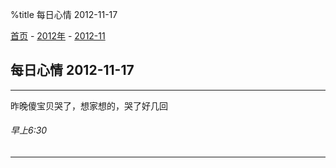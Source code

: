 %title 每日心情 2012-11-17

[[../../../index|首页]] - [[../index|2012年]] - [[index|2012-11]]
==每日心情 2012-11-17==
----
昨晚傻宝贝哭了，想家想的，哭了好几回
======早上6:30======
----
